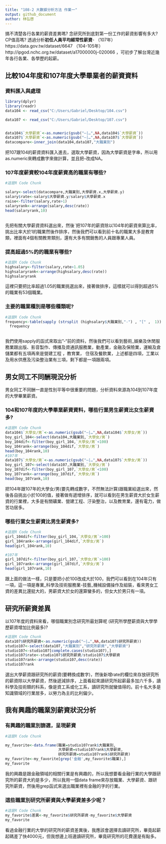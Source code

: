 ```yaml
---
title: "108-2 大數據分析方法 作業一"
output: github_document
author: 林弘啓
---
```


搞不清楚各行各業的薪資差異嗎? 念研究所到底對第一份工作的薪資影響有多大? CP值高嗎? 透過分析**初任人員平均經常性薪資**- （107年）https://data.gov.tw/dataset/6647 （104-105年）http://ipgod.nchc.org.tw/dataset/a17000000j-020066 ，可初步了解台灣近幾年各行各業、各學歷的起薪。

## 比較104年度和107年度大學畢業者的薪資資料

### 資料匯入與處理
```r

library(dplyr)
library(readr)
data104 <- read_csv("C:/Users/Gabriel/Desktop/104.csv")

data107 <- read_csv("C:/Users/Gabriel/Desktop/107.csv")


data104$`大學薪資`<-as.numeric(gsub("—|…",NA,data104$`大學薪資`))
data107$`大學薪資`<-as.numeric(gsub("—|…",NA,data107$`大學薪資`))
datacompare<-inner_join(data104,data107,"大職業別")
```
把107跟104的薪資資料匯入進去，選取大學薪資，因為大學薪資是字串，所以用as.numeric來轉成數字來做計算，並且把-改成NA。

### 107年度薪資較104年度薪資高的職業有哪些? 
```r
#這是R Code Chunk

salary<-select(datacompare,大職業別,大學薪資.x,大學薪資.y)
salary$rate<-salary$大學薪資.y/salary$大學薪資.x
raise<-filter(salary,rate>1)
salaryrank<-arrange(salary,desc(rate))
head(salaryrank,10)
 
```
先把有關大學薪資資料選出來，然後ˋ把107年的薪資除以104年的薪資來算比率，挑出比率大於1的職業然後作排序，然後我們可以看到前十名的職業大多是教育類，裡面有4個有關教育類別，還有大多有關銷售的人員跟專業人員。

### 提高超過5%的的職業有哪些? 
```r
#這是R Code Chunk
highsalary<-filter(salary,rate>1.05)
highsalaryrank<-arrange(highsalary,desc(rate))  
highsalaryrank
```
這裡只要把比率超過1.05的職業挑選出來，接著做排序，這樣就可以得到超過5%的職業有53個職業。

### 主要的職業種別是哪些種類呢?
```r
#這是R Code Chunk
frequency<-table(sapply (strsplit (highsalary$大職業別,"-") , "[" ,  1)) 
  frequency
  
```
我們使用sapply的函式來取出"-"前的資料，然後我們可以看到藝術_娛樂及休閒服務業跟出版、影音製作、傳播及資通訊服務業，動產業，金融及保險業，運輸及倉儲業都有五項再來是營建工程 ，教育業， 住宿及餐飲業，上述都是四項，工業以及用水供應及污染整治業有三項，剩下都是一項跟兩項。

## 男女同工不同酬現況分析

男女同工不同酬一直是性別平等中很重要的問題，分析資料來源為104到107年度的大學畢業薪資。

### 104和107年度的大學畢業薪資資料，哪些行業男生薪資比女生薪資多?
```r
#這是R Code Chunk
data104$`大學女/男`<-as.numeric(gsub("—|…",NA,data104$`大學女/男`))
boy_girl_104<-select(data104,大職業別,`大學女/男`)
boy_104dif<-filter(boy_girl_104,`大學女/男`<100)
boy_104rank<-arrange(boy_104dif,`大學女/男`)
head(boy_104rank,10)
#107年
data107$`大學女/男`<-as.numeric(gsub("—|…",NA,data107$`大學女/男`))
boy_girl_107<-select(data107,大職業別,`大學女/男`)
boy_107dif<-filter(boy_girl_107,`大學女/男`<100)
boy_107rank<-arrange(boy_107dif,`大學女/男`)
head(boy_107rank,10)

```
把104年跟107年的大學女/男(要先轉成數字，不然無法計算)跟職業給選出來，然後各自挑出小於100的值，接著做有遞增排序，就可以看到在男生薪資大於女生薪資的行業裡，大多是有關礦業、營建工程、汙染整治，以及教育業，還有電力，做苦功居多。

### 哪些行業女生薪資比男生薪資多? 
```r
#這是R Code Chunk
girl_104dif<-filter(boy_girl_104,`大學女/男`>100)
girl_104rank<-arrange(girl_104dif,`大學女/男`)
head(girl_104rank,10)

#107年
girl_107dif<-filter(boy_girl_107,`大學女/男`>100)
girl_107rank<-arrange(girl_107dif,`大學女/男`)
head(girl_107rank,10)
```
跟上面的做法一樣，只是要把小於100改成大於100，我們可以看到在104年只有一項，這一項是專業_科學及技術服務業-技藝_機械設備操作及組裝，看來男女工資的差異比還挺大的，男薪資大於女的還算蠻多的，但女大於男只有一項。

## 研究所薪資差異

以107年度的資料來看，哪個職業別念研究所最划算呢 (研究所學歷薪資與大學學歷薪資增加比例最多)?
 
```r
#這是R Code Chunk
data107$研究所薪資<-as.numeric(gsub("—|…",NA,data107$研究所薪資))
studio107<-select(data107,"大職業別","研究所薪資","大學薪資")
studio107<-studio107[complete.cases(studio107),]
studio107$rate<-studio107$研究所薪資/studio107$大學薪資
studio107rank<-arrange(studio107,desc(rate))
studio107rank
```
選出大學薪資跟研究所的薪資(要轉換成數字)，然後新增rate的欄位來存放研究所的薪資除以大學薪資，然後遞減排序，上面看起來讀研究所起薪最多加六千多，讀科學及技術類的科系，像是資工系或化工系，讀研究所就蠻值得的。前十名大多是知識領域的行業居多，以勞力為主的比利偏少。

## 我有興趣的職業別薪資狀況分析

### 有興趣的職業別篩選，呈現薪資
```r
#這是R Code Chunk

my_favorite<-data.frame(職業=studio107rank$大職業別,
                        大學薪資=studio107rank$大學薪資,
                        研究所薪資=studio107rank$研究所薪資)
my_favorite<-my_favorite[grep('金融',my_favorite$職業),]
my_favorite
```
我的興趣是跟金融領域的相關行業是有興趣的，所以我想要看金融行業的大學跟研究所的薪資大約是多少，所以我用一個data frame來存放職業、大學薪資、跟研究所薪資，然後用grep函式來選出職業裡有金融的字的行業。

### 這些職業別研究所薪資與大學薪資差多少呢？
```r
#這是R Code Chunk
my_favorite$差異<-my_favorite$研究所薪資-my_favorite$大學薪資
my_favorite
```
看過金融行業的大學的研究所的薪資差異後，我應該會選擇去讀研究所，畢竟起薪起碼差了快4000元，但我想邊上班邊讀研究所，畢竟研究所的花費還是有點多。
